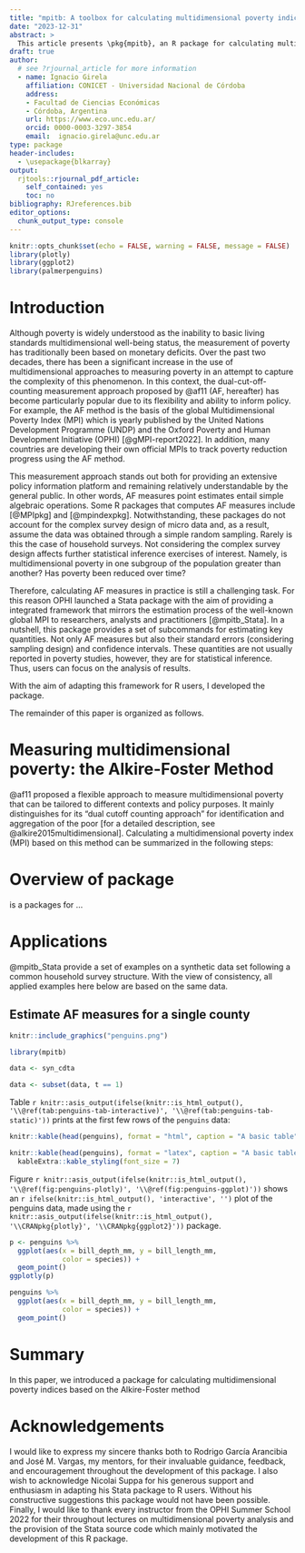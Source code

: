 ```yaml
---
title: "mpitb: A toolbox for calculating multidimensional poverty indices in R"
date: "2023-12-31"
abstract: >
  This article presents \pkg{mpitb}, an R package for calculating multidimensional poverty indices (MPIs) based on the popular Alkire-Foster (AF) measurement approach. \pkg{mpitb} package provides a tractable and extensive framework for researchers, analysts, and practitioners working on mutltidimensional poverty measurement projects in the same vein of the well-known global MPI workflow. The toolbox mainly consists of providing methods for estimating AF measures such that they can be easily manipulated. In this way, users can concentrate on the very analysis of results. Furthermore, this package accounts for the complex survey design of micro data which is of key relevance in the analysis of estimated measures using statistical inference. 
draft: true
author:  
  # see ?rjournal_article for more information
  - name: Ignacio Girela    
    affiliation: CONICET - Universidad Nacional de Córdoba
    address:
    - Facultad de Ciencias Económicas
    - Córdoba, Argentina
    url: https://www.eco.unc.edu.ar/
    orcid: 0000-0003-3297-3854
    email:  ignacio.girela@unc.edu.ar
type: package
header-includes:
  - \usepackage{blkarray}
output: 
  rjtools::rjournal_pdf_article:
    self_contained: yes
    toc: no
bibliography: RJreferences.bib
editor_options: 
  chunk_output_type: console
---
```


```r
knitr::opts_chunk$set(echo = FALSE, warning = FALSE, message = FALSE)
library(plotly)
library(ggplot2)
library(palmerpenguins)
```

# Introduction

Although poverty is widely understood as the inability to basic living standards multidimensional well-being status, the measurement of poverty has traditionally been based on monetary deficits. Over the past two decades, there has been a significant increase in the use of multidimensional approaches to measuring poverty in an attempt to capture the complexity of this phenomenon. In this context, the dual-cut-off-counting measurement approach proposed by @af11 (AF, hereafter) has become particularly popular due to its flexibility and ability to inform policy. For example, the AF method is the basis of the global Multidimensional Poverty Index (MPI) which is yearly published by the United Nations Development Programme (UNDP) and the Oxford Poverty and Human Development Initiative (OPHI) [@gMPI-report2022]. In addition, many countries are developing their own official MPIs to track poverty reduction progress using the AF method. 

This measurement approach stands out both for providing an extensive policy information platform and remaining relatively understandable by the general public. In other words, AF measures point estimates entail simple algebraic operations. Some R packages that computes AF measures include \CRANpkg{MPI} [@MPIpkg] and \CRANpkg{mpindex} [@mpindexpkg]. Notwithstanding, these packages do not account for the complex survey design of micro data and, as a result, assume the data was obtained through a simple random sampling. Rarely is this the case of household surveys. Not considering the complex survey design affects further statistical inference exercises of interest. Namely, is multidimensional poverty in one subgroup of the population greater than another? Has poverty been reduced over time?

Therefore, calculating AF measures in practice is still a challenging task. For this reason OPHI launched a Stata package with the aim of providing a integrated framework that mirrors the estimation process of the well-known global MPI to researchers, analysts and practitioners [@mpitb_Stata]. In a nutshell, this package provides a set of subcommands for estimating key quantities. Not only AF measures but also their standard errors (considering sampling design) and confidence intervals. These quantities are not usually reported in poverty studies, however, they are for statistical inference. Thus, users can focus on the analysis of results. 

With the aim of adapting this framework for R users, I developed the \CRANpkg{mpitb} package.  

The remainder of this paper is organized as follows. 

# Measuring multidimensional poverty: the Alkire-Foster Method

@af11 proposed a flexible approach to measure multidimensional poverty that can be tailored to different contexts and policy purposes. It mainly distinguishes for its "dual cutoff counting approach" for identification and aggregation of the poor [for a detailed description, see @alkire2015multidimensional]. Calculating a multidimensional poverty index (MPI) based on this method can be summarized in the following steps:
\begin{enumerate}
\item Determine a set of dimensions of poverty $\mathcal{D}$ that are considered relevant for human development in a specific context (e.g., the global MPI chooses dimensions of health, education, and living standards, but other dimensions can be chosen depending on the context and goals).
\item Select $d$ indicators that represents deprivations in each dimension (e.g., child mortality and malnutrition are the two indicators that represents health dimension in the global MPI).  
\item Assign weights to each dimension and indicator, reflecting their relative importance where $w_j$ is represents the weight of the $j$-th indicator for $j = 1,\ldots,d$. In practice, indicators in each dimension are weighted equally such that $\sum_{j=1}^d w_j = 1$.
\item Set the indicators deprivation cutoffs, which define the minimum level of achievement required to be considered non-deprived in each indicator (e.g., the global MPI uses cutoffs of having at least five years of schooling, having access to electricity, etc., but different thresholds can be set reflecting desired standards). 
\item Apply the deprivations cutoff vector to each of the $n$ observations (individuals or households) and build the $n \times d$ deprivation matrix $\mathbf{D}$. Each element $\mathbf{d}_{ij}$ of this matrix is a binary variable. If $\mathbf{d}_{ij} = 1$, the $i$-th observation is deprived in indicator $j$, and the opposite if $\mathbf{d}_{ij} = 0$. 

For illustrative purposes, assume that we a sample of 5 people and we set 3 dimensions (health, education and living standards). The first dimension is represented by an indicator of nutrition (N). The second by years of schooling (YS) and the third by a housing quality indicator (H) and having access to drinkable water (W). 
\[ \mathbf{D} = 
\begin{blockarray}{cccc}
N & YS & H & W \\
\begin{block}{(cccc)}
  1 & 1 & 0 & 1 \\
  0 & 1 & 0 & 0 \\
  0 & 0 & 1 & 0 \\
  0 & 1 & 0 & 1 \\
  0 & 0 & 0 & 0 \\
\end{block}
\end{blockarray}
\]

In this case, the first person is deprived simultaneously in N, YS and W indicators.

\item Identify who is poor by counting the number and proportion of deprivations that each person or household faces in the selected indicators. For example, you can use the global MPI poverty cutoff of 33.3%, which means that a person or household is poor if they are deprived in at least one third of the weighted indicators.

\[ \mathbf{D} = 
\begin{blockarray}{ccccc}
CM & N & YS & H \\
\begin{block}{(cccc)c}
  1 & 1 & 0 & 1 & f \\
  0 & 1 & 0 & 0 & g \\
  0 & 0 & 1 & 0 & h \\
  0 & 1 & 0 & 1 & i \\
  0 & 0 & 0 & 0 & j \\
\end{block}
\end{blockarray}
\]
\item Calculate the incidence of poverty (H), which is the percentage of the population that is poor according to the previous step.
\item Calculate the intensity of poverty (A), which is the average percentage of deprivations that the poor experience. For example, if the poor are deprived in 40% of the weighted indicators on average, then A = 0.4.
\item Calculate the adjusted headcount ratio (M0), which is the product of the incidence and the intensity of poverty. This is the most commonly used MPI measure, as it reflects both the extent and the depth of multidimensional poverty. M0 = H x A.
\item Optionally, you can also calculate other MPI measures that capture the severity and the inequality of poverty, such as the adjusted poverty gap (M1) and the adjusted squared poverty gap (M2). These measures require cardinal data and additional calculations of the gap and the squared gap between the level of deprivation and the poverty cutoff for each indicator.
\end{enumerate} 

# Overview of \pkg{mpitb} package

\pkg{mpitb} is a packages for ...

# Applications

@mpitb_Stata provide a set of examples on a synthetic data set following a common household survey structure. With the view of consistency, all applied examples here below are based on the same data.

## Estimate AF measures for a single county

```r
knitr::include_graphics("penguins.png")
```

```r
library(mpitb)

data <- syn_cdta

data <- subset(data, t == 1)
```



Table `r knitr::asis_output(ifelse(knitr::is_html_output(), '\\@ref(tab:penguins-tab-interactive)', '\\@ref(tab:penguins-tab-static)'))` prints at the first few rows of the `penguins` data:

```r
knitr::kable(head(penguins), format = "html", caption = "A basic table")
```

```r
knitr::kable(head(penguins), format = "latex", caption = "A basic table") %>% 
  kableExtra::kable_styling(font_size = 7)
```   

Figure `r knitr::asis_output(ifelse(knitr::is_html_output(), '\\@ref(fig:penguins-plotly)', '\\@ref(fig:penguins-ggplot)'))` shows an `r ifelse(knitr::is_html_output(), 'interactive', '')` plot of the penguins data, made using the `r knitr::asis_output(ifelse(knitr::is_html_output(), '\\CRANpkg{plotly}', '\\CRANpkg{ggplot2}'))` package. 

```r
p <- penguins %>% 
  ggplot(aes(x = bill_depth_mm, y = bill_length_mm, 
             color = species)) + 
  geom_point()
ggplotly(p)
```

```r
penguins %>% 
  ggplot(aes(x = bill_depth_mm, y = bill_length_mm, 
             color = species)) + 
  geom_point()
```

# Summary

In this paper, we introduced a package for calculating multidimensional poverty indices based on the Alkire-Foster method

# Acknowledgements

I would like to express my sincere thanks both to Rodrigo García Arancibia and José M. Vargas, my mentors, for their invaluable guidance, feedback, and encouragement throughout the development of this package. I also wish to acknowledge Nicolai Suppa for his generous support and enthusiasm in adapting his Stata package to R users. Without his constructive suggestions this package would not have been possible. Finally, I would like to thank every instructor from the OPHI Summer School 2022 for their throughout lectures on multidimensional poverty analysis and the provision of the Stata source code which mainly motivated the development of this R package. 
